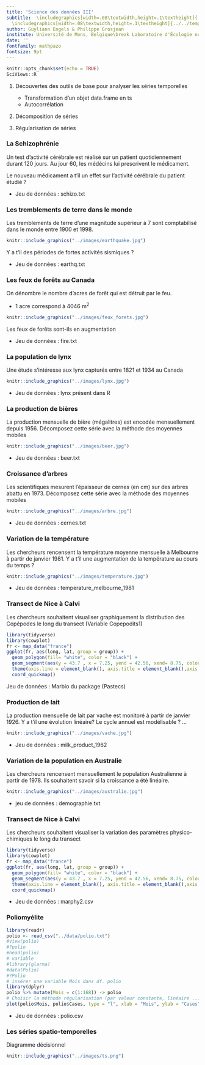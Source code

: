 ```yaml
---
title: 'Science des données III'
subtitle:  \includegraphics[width=.08\textwidth,height=.1\textheight]{../../template/biodatascience.png}
  \includegraphics[width=.08\textwidth,height=.1\textheight]{../../template/SciViews-logo.pdf} \vfill Les séries spatio-temporelles
author: Guyliann Engels & Philippe Grosjean
institute: Université de Mons, Belgique\break Laboratoire d'Écologie numérique des Milieux aquatiques\break \includegraphics[width=.08\textwidth,height=.1\textheight]{../../template/EcoNum-logo.pdf} \break \url{http://biodatascience-course.sciviews.org} \break \url{sdd@sciviews.org}
date: ''
fontfamily: mathpazo
fontsize: 9pt
---
```


```r
knitr::opts_chunk$set(echo = TRUE)
SciViews::R
```


1. Découvertes des outils de base pour analyser les séries temporelles
   + Transformation d'un objet data.frame en ts
   + Autocorrélation 

2. Décomposition de séries

3. Régularisation de séries

### La Schizophrénie

Un test d'activité cérébrale est réalisé sur un patient quotidiennement durant 120 jours. Au jour 60, les médécins lui prescrivent le médicament. 

Le nouveau médicament a t'il un effet sur l'activité cérébrale du patient étudié ? 

* Jeu de données : schizo.txt

### Les tremblements de terre dans le monde

Les tremblements de terre d'une magnitude supérieur à 7 sont comptabilisé dans le monde entre 1900 et 1998.


```r
knitr::include_graphics("../images/earthquake.jpg")
```

 Y a t'il des périodes de fortes activités sismiques ? 

* Jeu de données : earthq.txt


### Les feux de forêts au Canada

On dénombre le nombre d'acres de forêt qui est détruit par le feu.

- 1  acre correspond à 4046 m^2^

```r
knitr::include_graphics("../images/feux_forets.jpg")
```


Les feux de forêts sont-ils en augmentation 

* Jeu de données : fire.txt

### La population de lynx


Une étude s'intéresse aux  lynx capturés entre 1821 et 1934 au Canada

```r
knitr::include_graphics("../images/lynx.jpg")
```

* Jeu de données : lynx présent dans R

### La production de bières

La production mensuelle de bière (mégalitres) est encodée mensuellement depuis 1956. Décomposez cette série avec la méthode des moyennes mobiles

```r
knitr::include_graphics("../images/beer.jpg")
```


* Jeu de données : beer.txt

### Croissance d'arbres

Les scientifiques mesurent l'épaisseur de cernes (en cm) sur des arbres abattu en 1973. Décomposez cette série avec la méthode des moyennes mobiles

```r
knitr::include_graphics("../images/arbre.jpg")
```

* Jeu de données : cernes.txt

### Variation de la température 

Les chercheurs rencensent la température moyenne mensuelle à Melbourne à partir de janvier 1981. Y a t'il une augmentation de la température au cours du temps ? 

```r
knitr::include_graphics("../images/temperature.jpg")
```

* Jeu de données : temperature_melbourne_1981

### Transect de Nice à Calvi

Les chercheurs souhaitent visualiser graphiquement la distribution des Copépodes le long du transect (Variable Copepodits1)

```r
library(tidyverse)
library(cowplot)
fr <- map_data("france")
ggplot(fr, aes(long, lat, group = group)) +
  geom_polygon(fill= "white", color = "black") +
  geom_segment(aes(y = 43.7 , x = 7.25, yend = 42.56, xend= 8.75, color = "red"), size = 1, show.legend = FALSE) +
  theme(axis.line = element_blank(), axis.title = element_blank(),axis.text = element_blank(), axis.ticks = element_blank()) +
  coord_quickmap()
```

Jeu de données : Marbio du package (Pastecs)

### Production de lait 

La production mensuelle de lait par vache est monitoré à partir de janvier 1926. Y a t'il une évolution linéaire? Le cycle annuel est modélisable ? ... 

```r
knitr::include_graphics("../images/vache.jpg")
```


* Jeu de données : milk_product_1962

### Variation de la population en Australie

Les chercheurs rencensent mensuellement le population Australienne à partir de 1978. Ils souhaitent savoir si la croissance a été linéaire. 

```r
knitr::include_graphics("../images/australie.jpg")
```

* jeu de données : demographie.txt

### Transect de Nice à Calvi

Les chercheurs souhaitent visualiser  la variation des paramètres physico-chimiques le long  du transect

```r
library(tidyverse)
library(cowplot)
fr <- map_data("france")
ggplot(fr, aes(long, lat, group = group)) +
  geom_polygon(fill= "white", color = "black") +
  geom_segment(aes(y = 43.7 , x = 7.25, yend = 42.56, xend= 8.75, color = "red"), size = 1, show.legend = FALSE) +
  theme(axis.line = element_blank(), axis.title = element_blank(),axis.text = element_blank(), axis.ticks = element_blank()) +
  coord_quickmap()
```

* Jeu de données : marphy2.csv


### Poliomyélite


```r
library(readr)
polio <- read_csv("../data/polio.txt")
#View(polio)
#?polio
#head(polio)
# variable
#library(glarma)
#data(Polio)
#?Polio
# insérer une variable Mois dans df. polio
library(dplyr)
polio %>% mutate(Mois = c(1:168)) -> polio
# Choisir la méthode régularisation (par valeur constante, linéaire ...)
plot(polio$Mois, polio$Cases, type = "l", xlab = "Mois", ylab = "Cases")
```


* Jeu de données : polio.csv

### Les séries spatio-temporelles

 Diagramme décisionnel 

```r
knitr::include_graphics("../images/ts.png")
```

